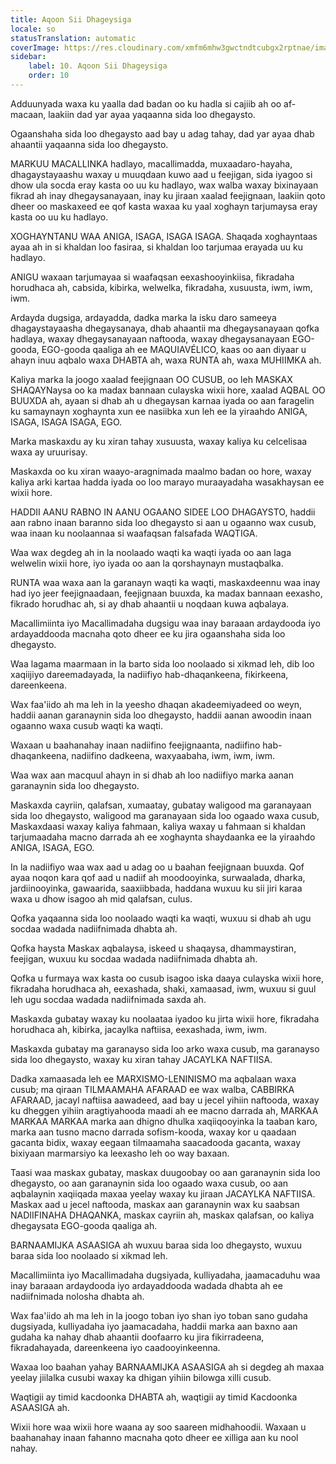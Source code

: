 ```yaml
---
title: Aqoon Sii Dhageysiga
locale: so
statusTranslation: automatic
coverImage: https://res.cloudinary.com/xmfm6mhw3gwctndtcubgx2rptnae/image/upload/v1740337243/small_cover_educacion_fundamental_a051170f1c.webp
sidebar:
    label: 10. Aqoon Sii Dhageysiga
    order: 10
---
```

Adduunyada waxa ku yaalla dad badan oo ku hadla si cajiib ah oo af-macaan, laakiin dad yar ayaa yaqaanna sida loo dhegaysto.

Ogaanshaha sida loo dhegaysto aad bay u adag tahay, dad yar ayaa dhab ahaantii yaqaanna sida loo dhegaysto.

MARKUU MACALLINKA hadlayo, macallimadda, muxaadaro-hayaha, dhagaystayaashu waxay u muuqdaan kuwo aad u feejigan, sida iyagoo si dhow ula socda eray kasta oo uu ku hadlayo, wax walba waxay bixinayaan fikrad ah inay dhegaysanayaan, inay ku jiraan xaalad feejignaan, laakiin qoto dheer oo maskaxeed ee qof kasta waxaa ku yaal xoghayn tarjumaysa eray kasta oo uu ku hadlayo.

XOGHAYNTANU WAA ANIGA, ISAGA, ISAGA ISAGA. Shaqada xoghayntaas ayaa ah in si khaldan loo fasiraa, si khaldan loo tarjumaa erayada uu ku hadlayo.

ANIGU waxaan tarjumayaa si waafaqsan eexashooyinkiisa, fikradaha horudhaca ah, cabsida, kibirka, welwelka, fikradaha, xusuusta, iwm, iwm, iwm.

Ardayda dugsiga, ardayadda, dadka marka la isku daro sameeya dhagaystayaasha dhegaysanaya, dhab ahaantii ma dhegaysanayaan qofka hadlaya, waxay dhegaysanayaan naftooda, waxay dhegaysanayaan EGO-gooda, EGO-gooda qaaliga ah ee MAQUIAVÉLICO, kaas oo aan diyaar u ahayn inuu aqbalo waxa DHABTA ah, waxa RUNTA ah, waxa MUHIIMKA ah.

Kaliya marka la joogo xaalad feejignaan OO CUSUB, oo leh MASKAX SHAQAYNaysa oo ka madax bannaan culayska wixii hore, xaalad AQBAL OO BUUXDA ah, ayaan si dhab ah u dhegaysan karnaa iyada oo aan faragelin ku samaynayn xoghaynta xun ee nasiibka xun leh ee la yiraahdo ANIGA, ISAGA, ISAGA ISAGA, EGO.

Marka maskaxdu ay ku xiran tahay xusuusta, waxay kaliya ku celcelisaa waxa ay uruurisay.

Maskaxda oo ku xiran waayo-aragnimada maalmo badan oo hore, waxay kaliya arki kartaa hadda iyada oo loo marayo muraayadaha wasakhaysan ee wixii hore.

HADDII AANU RABNO IN AANU OGAANO SIDEE LOO DHAGAYSTO, haddii aan rabno inaan baranno sida loo dhegaysto si aan u ogaanno wax cusub, waa inaan ku noolaannaa si waafaqsan falsafada WAQTIGA.

Waa wax degdeg ah in la noolaado waqti ka waqti iyada oo aan laga welwelin wixii hore, iyo iyada oo aan la qorshaynayn mustaqbalka.

RUNTA waa waxa aan la garanayn waqti ka waqti, maskaxdeennu waa inay had iyo jeer feejignaadaan, feejignaan buuxda, ka madax bannaan eexasho, fikrado horudhac ah, si ay dhab ahaantii u noqdaan kuwa aqbalaya.

Macallimiinta iyo Macallimadaha dugsigu waa inay baraaan ardaydooda iyo ardayaddooda macnaha qoto dheer ee ku jira ogaanshaha sida loo dhegaysto.

Waa lagama maarmaan in la barto sida loo noolaado si xikmad leh, dib loo xaqiijiyo dareemadayada, la nadiifiyo hab-dhaqankeena, fikirkeena, dareenkeena.

Wax faa'iido ah ma leh in la yeesho dhaqan akadeemiyadeed oo weyn, haddii aanan garanaynin sida loo dhegaysto, haddii aanan awoodin inaan ogaanno waxa cusub waqti ka waqti.

Waxaan u baahanahay inaan nadiifino feejignaanta, nadiifino hab-dhaqankeena, nadiifino dadkeena, waxyaabaha, iwm, iwm, iwm.

Waa wax aan macquul ahayn in si dhab ah loo nadiifiyo marka aanan garanaynin sida loo dhegaysto.

Maskaxda cayriin, qalafsan, xumaatay, gubatay waligood ma garanayaan sida loo dhegaysto, waligood ma garanayaan sida loo ogaado waxa cusub, Maskaxdaasi waxay kaliya fahmaan, kaliya waxay u fahmaan si khaldan tarjumaadaha macno darrada ah ee xoghaynta shaydaanka ee la yiraahdo ANIGA, ISAGA, EGO.

In la nadiifiyo waa wax aad u adag oo u baahan feejignaan buuxda. Qof ayaa noqon kara qof aad u nadiif ah moodooyinka, surwaalada, dharka, jardiinooyinka, gawaarida, saaxiibbada, haddana wuxuu ku sii jiri karaa waxa u dhow isagoo ah mid qalafsan, culus.

Qofka yaqaanna sida loo noolaado waqti ka waqti, wuxuu si dhab ah ugu socdaa wadada nadiifnimada dhabta ah.

Qofka haysta Maskax aqbalaysa, iskeed u shaqaysa, dhammaystiran, feejigan, wuxuu ku socdaa wadada nadiifnimada dhabta ah.

Qofka u furmaya wax kasta oo cusub isagoo iska daaya culayska wixii hore, fikradaha horudhaca ah, eexashada, shaki, xamaasad, iwm, wuxuu si guul leh ugu socdaa wadada nadiifnimada saxda ah.

Maskaxda gubatay waxay ku noolaataa iyadoo ku jirta wixii hore, fikradaha horudhaca ah, kibirka, jacaylka naftiisa, eexashada, iwm, iwm.

Maskaxda gubatay ma garanayso sida loo arko waxa cusub, ma garanayso sida loo dhegaysto, waxay ku xiran tahay JACAYLKA NAFTIISA.

Dadka xamaasada leh ee MARXISMO-LENINISMO ma aqbalaan waxa cusub; ma qiraan TILMAAMAHA AFARAAD ee wax walba, CABBIRKA AFARAAD, jacayl naftiisa aawadeed, aad bay u jecel yihiin naftooda, waxay ku dheggen yihiin aragtiyahooda maadi ah ee macno darrada ah, MARKAA MARKAA MARKAA marka aan dhigno dhulka xaqiiqooyinka la taaban karo, marka aan tusno macno darrada sofism-kooda, waxay kor u qaadaan gacanta bidix, waxay eegaan tilmaamaha saacadooda gacanta, waxay bixiyaan marmarsiyo ka leexasho leh oo way baxaan.

Taasi waa maskax gubatay, maskax duugoobay oo aan garanaynin sida loo dhegaysto, oo aan garanaynin sida loo ogaado waxa cusub, oo aan aqbalaynin xaqiiqada maxaa yeelay waxay ku jiraan JACAYLKA NAFTIISA. Maskax aad u jecel naftooda, maskax aan garanaynin wax ku saabsan NADIIFINAHA DHAQANKA, maskax cayriin ah, maskax qalafsan, oo kaliya dhegaysata EGO-gooda qaaliga ah.

BARNAAMIJKA ASAASIGA ah wuxuu baraa sida loo dhegaysto, wuxuu baraa sida loo noolaado si xikmad leh.

Macallimiinta iyo Macallimadaha dugsiyada, kulliyadaha, jaamacaduhu waa inay baraaan ardaydooda iyo ardayaddooda wadada dhabta ah ee nadiifnimada nolosha dhabta ah.

Wax faa'iido ah ma leh in la joogo toban iyo shan iyo toban sano gudaha dugsiyada, kulliyadaha iyo jaamacadaha, haddii marka aan baxno aan gudaha ka nahay dhab ahaantii doofaarro ku jira fikirradeena, fikradahayada, dareenkeena iyo caadooyinkeenna.

Waxaa loo baahan yahay BARNAAMIJKA ASAASIGA ah si degdeg ah maxaa yeelay jiilalka cusubi waxay ka dhigan yihiin bilowga xilli cusub.

Waqtigii ay timid kacdoonka DHABTA ah, waqtigii ay timid Kacdoonka ASAASIGA ah.

Wixii hore waa wixii hore waana ay soo saareen midhahoodii. Waxaan u baahanahay inaan fahanno macnaha qoto dheer ee xilliga aan ku nool nahay.

